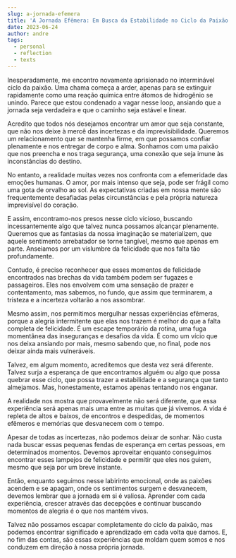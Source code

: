 ```yaml
---
slug: a-jornada-efemera
title: 'A Jornada Efêmera: Em Busca da Estabilidade no Ciclo da Paixão'
date: 2023-06-24
author: andre
tags:
  - personal
  - reflection
  - texts
---
```


Inesperadamente, me encontro novamente aprisionado no interminável ciclo da paixão. Uma chama começa a arder, apenas para se extinguir rapidamente como uma reação química entre átomos de hidrogênio se unindo. Parece que estou condenado a vagar nesse loop, ansiando que a jornada seja verdadeira e que o caminho seja estável e linear.

Acredito que todos nós desejamos encontrar um amor que seja constante, que não nos deixe à mercê das incertezas e da imprevisibilidade. Queremos um relacionamento que se mantenha firme, em que possamos confiar plenamente e nos entregar de corpo e alma. Sonhamos com uma paixão que nos preencha e nos traga segurança, uma conexão que seja imune às inconstâncias do destino.

No entanto, a realidade muitas vezes nos confronta com a efemeridade das emoções humanas. O amor, por mais intenso que seja, pode ser frágil como uma gota de orvalho ao sol. As expectativas criadas em nossa mente são frequentemente desafiadas pelas circunstâncias e pela própria natureza imprevisível do coração.

E assim, encontramo-nos presos nesse ciclo vicioso, buscando incessantemente algo que talvez nunca possamos alcançar plenamente. Queremos que as fantasias da nossa imaginação se materializem, que aquele sentimento arrebatador se torne tangível, mesmo que apenas em parte. Anseiamos por um vislumbre da felicidade que nos falta tão profundamente.

Contudo, é preciso reconhecer que esses momentos de felicidade encontrados nas brechas da vida também podem ser fugazes e passageiros. Eles nos envolvem com uma sensação de prazer e contentamento, mas sabemos, no fundo, que assim que terminarem, a tristeza e a incerteza voltarão a nos assombrar.

Mesmo assim, nos permitimos mergulhar nessas experiências efêmeras, porque a alegria intermitente que elas nos trazem é melhor do que a falta completa de felicidade. É um escape temporário da rotina, uma fuga momentânea das inseguranças e desafios da vida. É como um vício que nos deixa ansiando por mais, mesmo sabendo que, no final, pode nos deixar ainda mais vulneráveis.

Talvez, em algum momento, acreditemos que desta vez será diferente. Talvez surja a esperança de que encontramos alguém ou algo que possa quebrar esse ciclo, que possa trazer a estabilidade e a segurança que tanto almejamos. Mas, honestamente, estamos apenas tentando nos enganar.

A realidade nos mostra que provavelmente não será diferente, que essa experiência será apenas mais uma entre as muitas que já vivemos. A vida é repleta de altos e baixos, de encontros e despedidas, de momentos efêmeros e memórias que desvanecem com o tempo.

Apesar de todas as incertezas, não podemos deixar de sonhar. Não custa nada buscar essas pequenas fendas de esperança em certas pessoas, em determinados momentos. Devemos aproveitar enquanto conseguimos encontrar esses lampejos de felicidade e permitir que eles nos guiem, mesmo que seja por um breve instante.

Então, enquanto seguimos nesse labirinto emocional, onde as paixões acendem e se apagam, onde os sentimentos surgem e desvanecem, devemos lembrar que a jornada em si é valiosa. Aprender com cada experiência, crescer através das decepções e continuar buscando momentos de alegria é o que nos mantém vivos.

Talvez não possamos escapar completamente do ciclo da paixão, mas podemos encontrar significado e aprendizado em cada volta que damos. E, no fim das contas, são essas experiências que moldam quem somos e nos conduzem em direção à nossa própria jornada.
